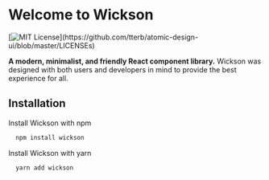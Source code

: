 
<Meta title="Wickson/Introduction" />

# Welcome to Wickson

[![MIT License](https://img.shields.io/apm/l/atomic-design-ui.svg?)](https://github.com/tterb/atomic-design-ui/blob/master/LICENSEs)

**A modern, minimalist, and friendly React component library.** Wickson was designed with both users and developers in mind to provide the best experience for all.

## Installation

Install Wickson with npm

```bash
  npm install wickson
```

Install Wickson with yarn

```bash
  yarn add wickson
```

